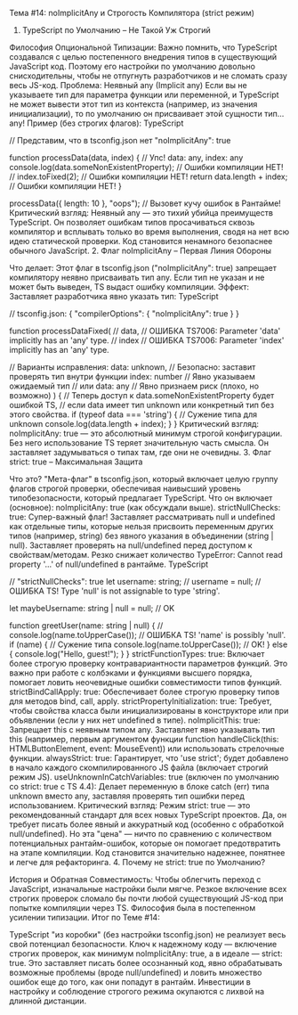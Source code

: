 Тема #14: noImplicitAny и Строгость Компилятора (strict режим)

1. TypeScript по Умолчанию – Не Такой Уж Строгий

Философия Опциональной Типизации: Важно помнить, что TypeScript создавался с целью постепенного внедрения типов в существующий JavaScript код. Поэтому его настройки по умолчанию довольно снисходительны, чтобы не отпугнуть разработчиков и не сломать сразу весь JS-код.
Проблема: Неявный any (Implicit any)
Если вы не указываете тип для параметра функции или переменной, и TypeScript не может вывести этот тип из контекста (например, из значения инициализации), то по умолчанию он присваивает этой сущности тип... any!
Пример (без строгих флагов):
TypeScript

// Представим, что в tsconfig.json нет "noImplicitAny": true

function processData(data, index) { // Упс! data: any, index: any
  console.log(data.someNonExistentProperty); // Ошибки компиляции НЕТ!
  // index.toFixed(2); // Ошибки компиляции НЕТ!
  return data.length + index; // Ошибки компиляции НЕТ!
}

processData({ length: 10 }, "oops"); // Вызовет кучу ошибок в Рантайме!
Критический взгляд: Неявный any — это тихий убийца преимуществ TypeScript. Он позволяет ошибкам типов просачиваться сквозь компилятор и всплывать только во время выполнения, сводя на нет всю идею статической проверки. Код становится ненамного безопаснее обычного JavaScript.
2. Флаг noImplicitAny – Первая Линия Обороны

Что делает: Этот флаг в tsconfig.json ("noImplicitAny": true) запрещает компилятору неявно присваивать тип any. Если тип не указан и не может быть выведен, TS выдаст ошибку компиляции.
Эффект: Заставляет разработчика явно указать тип:
TypeScript

// tsconfig.json: { "compilerOptions": { "noImplicitAny": true } }

function processDataFixed(
  // data, // ОШИБКА TS7006: Parameter 'data' implicitly has an 'any' type.
  // index // ОШИБКА TS7006: Parameter 'index' implicitly has an 'any' type.

  // Варианты исправления:
  data: unknown, // Безопасно: заставит проверять тип внутри функции
  index: number  // Явно указываем ожидаемый тип
  // или data: any // Явно признаем риск (плохо, но возможно)
) {
   // Теперь доступ к data.someNonExistentProperty будет ошибкой TS,
   // если data имеет тип unknown или конкретный тип без этого свойства.
   if (typeof data === 'string') { // Сужение типа для unknown
       console.log(data.length + index);
   }
}
Критический взгляд: noImplicitAny: true — это абсолютный минимум строгой конфигурации. Без него использование TS теряет значительную часть смысла. Он заставляет задумываться о типах там, где они не очевидны.
3. Флаг strict: true – Максимальная Защита

Что это? "Мета-флаг" в tsconfig.json, который включает целую группу флагов строгой проверки, обеспечивая наивысший уровень типобезопасности, который предлагает TypeScript.
Что он включает (основное):
noImplicitAny: true (как обсуждали выше).
strictNullChecks: true: Супер-важный флаг! Заставляет рассматривать null и undefined как отдельные типы, которые нельзя присвоить переменным других типов (например, string) без явного указания в объединении (string | null). Заставляет проверять на null/undefined перед доступом к свойствам/методам. Резко снижает количество TypeError: Cannot read property '...' of null/undefined в рантайме.
TypeScript

// "strictNullChecks": true
let username: string;
// username = null; // ОШИБКА TS! Type 'null' is not assignable to type 'string'.

let maybeUsername: string | null = null; // OK

function greetUser(name: string | null) {
  // console.log(name.toUpperCase()); // ОШИБКА TS! 'name' is possibly 'null'.
  if (name) { // Сужение типа
    console.log(name.toUpperCase()); // OK!
  } else {
    console.log("Hello, guest!");
  }
}
strictFunctionTypes: true: Включает более строгую проверку контравариантности параметров функций. Это важно при работе с колбэками и функциями высшего порядка, помогает ловить неочевидные ошибки совместимости типов функций.
strictBindCallApply: true: Обеспечивает более строгую проверку типов для методов bind, call, apply.
strictPropertyInitialization: true: Требует, чтобы свойства класса были инициализированы в конструкторе или при объявлении (если у них нет undefined в типе).
noImplicitThis: true: Запрещает this с неявным типом any. Заставляет явно указывать тип this (например, первым аргументом функции function handleClick(this: HTMLButtonElement, event: MouseEvent)) или использовать стрелочные функции.
alwaysStrict: true: Гарантирует, что 'use strict'; будет добавлено в начало каждого скомпилированного JS файла (включает строгий режим JS).
useUnknownInCatchVariables: true (включен по умолчанию со strict: true с TS 4.4): Делает переменную в блоке catch (err) типа unknown вместо any, заставляя проверять тип ошибки перед использованием.
Критический взгляд: Режим strict: true — это рекомендованный стандарт для всех новых TypeScript проектов. Да, он требует писать более явный и аккуратный код (особенно с обработкой null/undefined). Но эта "цена" — ничто по сравнению с количеством потенциальных рантайм-ошибок, которые он помогает предотвратить на этапе компиляции. Код становится значительно надежнее, понятнее и легче для рефакторинга.
4. Почему не strict: true по Умолчанию?

История и Обратная Совместимость: Чтобы облегчить переход с JavaScript, изначальные настройки были мягче. Резкое включение всех строгих проверок сломало бы почти любой существующий JS-код при попытке компиляции через TS. Философия была в постепенном усилении типизации.
Итог по Теме #14:

TypeScript "из коробки" (без настройки tsconfig.json) не реализует весь свой потенциал безопасности. Ключ к надежному коду — включение строгих проверок, как минимум noImplicitAny: true, а в идеале — strict: true. Это заставляет писать более осознанный код, явно обрабатывать возможные проблемы (вроде null/undefined) и ловить множество ошибок еще до того, как они попадут в рантайм. Инвестиции в настройку и соблюдение строгого режима окупаются с лихвой на длинной дистанции.
